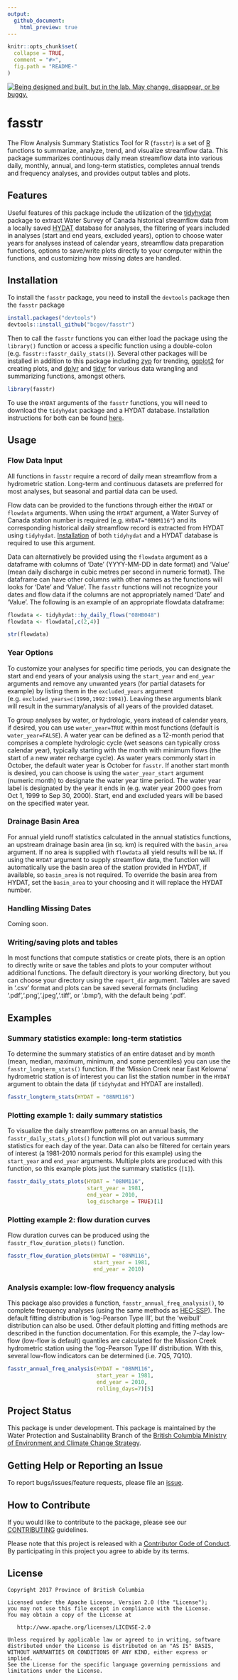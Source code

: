 ```yaml
---
output:
  github_document:
    html_preview: true
---
```


<!-- README.md is generated from README.Rmd. Please edit that file -->

```r
knitr::opts_chunk$set(
  collapse = TRUE,
  comment = "#>",
  fig.path = "README-"
)
```

<div id="devex-badge"><a rel="Exploration" href="https://github.com/BCDevExchange/docs/blob/master/discussion/projectstates.md"><img alt="Being designed and built, but in the lab. May change, disappear, or be buggy." style="border-width:0" src="https://assets.bcdevexchange.org/images/badges/exploration.svg" title="Being designed and built, but in the lab. May change, disappear, or be buggy." /></a></div>

# fasstr

The Flow Analysis Summary Statistics Tool for R (`fasstr`) is a set of [R](http://www.r-project.org) functions to summarize, analyze, trend, and visualize streamflow data. This package summarizes continuous daily mean streamflow data into various daily, monthly, annual, and long-term statistics, completes annual trends and frequency analyses, and provides output tables and plots.



## Features

Useful features of this package include the utilization of the [tidyhydat](https://github.com/ropensci/tidyhydat) package to extract Water Survey of Canada historical streamflow data from a locally saved [HYDAT](https://www.canada.ca/en/environment-climate-change/services/water-overview/quantity/monitoring/survey/data-products-services/national-archive-hydat.html) database for analyses, the filtering of years included in analyses (start and end years, excluded years), option to choose water years for analyses instead of calendar years, streamflow data preparation functions, options to save/write plots directly to your computer within the functions, and customizing how missing dates are handled.

## Installation

To install the `fasstr` package, you need to install the `devtools` package then the `fasstr` package
```r
install.packages("devtools")
devtools::install_github("bcgov/fasstr")
```
  
Then to call the `fasstr` functions you can either load the package using the `library()` function or access a specific function using a double-colon (e.g. `fasstr::fasstr_daily_stats()`). Several other packages will be installed in addition to this package including [zyp](https://cran.r-project.org/web/packages/zyp/index.html) for trending, [ggplot2](https://cran.r-project.org/web/packages/ggplot2/index.html) for creating plots, and [dplyr](https://cran.r-project.org/web/packages/dplyr/index.html) and [tidyr](https://cran.r-project.org/web/packages/tidyr/index.html) for various data wrangling and summarizing functions, amongst others.

```r
library(fasstr)
```


To use the `HYDAT` arguments of the `fasstr` functions, you will need to download the `tidyhydat` package and a HYDAT database. Installation instructions for both can be found [here](https://github.com/ropensci/tidyhydat).
  

## Usage


### Flow Data Input

All functions in `fasstr` require a record of daily mean streamflow from a hydrometric station. Long-term and continuous datasets are preferred for most analyses, but seasonal and partial data can be used.

Flow data can be provided to the functions through either the `HYDAT` or `flowdata` arguments. When using the `HYDAT` argument, a Water Survey of Canada station number is required (e.g. `HYDAT="08NM116"`) and its corresponding historical daily streamflow record is extracted from HYDAT using `tidyhydat`. [Installation](https://github.com/ropensci/tidyhydat) of both `tidyhydat` and a HYDAT database is required to use this argument.

Data can alternatively be provided using the `flowdata` argument as a dataframe with columns of 'Date' (YYYY-MM-DD in date format) and 'Value' (mean daily discharge in cubic metres per second in numeric format). The dataframe can have other columns with other names as the functions will looks for 'Date' and 'Value'. The `fasstr` functions will not recognize your dates and flow data if the columns are not appropriately named 'Date' and 'Value'. The following is an example of an appropriate flowdata dataframe:
```r
flowdata <- tidyhydat::hy_daily_flows("08HB048")
flowdata <- flowdata[,c(2,4)]
```

```r
str(flowdata)
```

### Year Options

To customize your analyses for specific time periods, you can designate the start and end years of your analysis using the `start_year` and `end_year` arguments and remove any unwanted years (for partial datasets for example) by listing them in the `excluded_years` argument (e.g. `excluded_years=c(1990,1992:1994)`). Leaving these arguments blank will result in the summary/analysis of all years of the provided dataset.

To group analyses by water, or hydrologic, years instead of calendar years, if desired, you can use `water_year=TRUE` within most functions (default is `water_year=FALSE`). A water year can be defined as a 12-month period that comprises a complete hydrologic cycle (wet seasons can typically cross calendar year), typically starting with the month with minimum flows (the start of a new water recharge cycle). As water years commonly start in October, the default water year is October for `fasstr`.  If another start month is desired, you can choose is using the `water_year_start` argument (numeric month) to designate the water year time period. The water year label is designated by the year it ends in (e.g. water year 2000 goes from Oct 1, 1999 to Sep 30, 2000). Start, end and excluded years will be based on the specified water year.

### Drainage Basin Area

For annual yield runoff statistics calculated in the annual statistics functions, an upstream drainage basin area (in sq. km) is required with the `basin_area` argument. If no area is supplied with `flowdata` all yield results will be `NA`. If using the `HYDAT` argument to supply streamflow data, the function will automatically use the basin area of the station provided in HYDAT, if available, so `basin_area` is not required. To override the basin area from HYDAT, set the `basin_area` to your choosing and it will replace the HYDAT number.

### Handling Missing Dates

Coming soon.

### Writing/saving plots and tables

In most functions that compute statistics or create plots, there is an option to directly write or save the tables and plots to your computer without additional functions.  The default directory is your working directory, but you can choose your directory using the `report_dir` argument. Tables are saved in '.csv' format and plots can be saved several formats (including '.pdf','.png','.jpeg','.tiff', or '.bmp'), with the default being '.pdf'.

## Examples

### Summary statistics example: long-term statistics

To determine the summary statistics of an entire dataset and by month (mean, median, maximum, minimum, and some percentiles) you can use the `fasstr_longterm_stats()` function. If the 'Mission Creek near East Kelowna' hydrometric station is of interest you can list the station number in the `HYDAT` argument to obtain the data (if `tidyhydat` and HYDAT are installed). 

```r
fasstr_longterm_stats(HYDAT = "08NM116")
```

### Plotting example 1: daily summary statistics

To visualize the daily streamflow patterns on an annual basis, the `fasstr_daily_stats_plots()` function will plot out various summary statistics for each day of the year. Data can also be filtered for certain years of interest (a 1981-2010 normals period for this example) using the `start_year` and `end_year` arguments. Multiple plots are produced with this function, so this example plots just the summary statistics (`[1]`).

```r
fasstr_daily_stats_plots(HYDAT = "08NM116",
                         start_year = 1981,
                         end_year = 2010,
                         log_discharge = TRUE)[1]
```

### Plotting example 2: flow duration curves

Flow duration curves can be produced using the `fasstr_flow_duration_plots()` function.

```r
fasstr_flow_duration_plots(HYDAT = "08NM116",
                           start_year = 1981,
                           end_year = 2010)
```

### Analysis example: low-flow frequency analysis

This package also provides a function, `fasstr_annual_freq_analysis()`, to complete frequency analyses (using the same methods as [HEC-SSP](http://www.hec.usace.army.mil/software/hec-ssp/)). The default fitting distribution is 'log-Pearson Type III', but the 'weibull' distribution can also be used. Other default plotting and fitting methods are described in the function documentation. For this example, the 7-day low-flow (low-flow is default) quantiles are calculated for the Mission Creek hydrometric station using the 'log-Pearson Type III' distribution. With this, several low-flow indicators can be determined (i.e. 7Q5, 7Q10).

```r
fasstr_annual_freq_analysis(HYDAT = "08NM116",
                            start_year = 1981,
                            end_year = 2010,
                            rolling_days=7)[5]
```


## Project Status

This package is under development. This package is maintained by the Water Protection and Sustainability Branch of the [British Columbia Ministry of Environment and Climate Change Strategy](https://www2.gov.bc.ca/gov/content/environment/air-land-water/water).

## Getting Help or Reporting an Issue

To report bugs/issues/feature requests, please file an [issue](https://github.com/bcgov/fasstr/issues/).

## How to Contribute

If you would like to contribute to the package, please see our 
[CONTRIBUTING](CONTRIBUTING.md) guidelines.

Please note that this project is released with a [Contributor Code of Conduct](CODE_OF_CONDUCT.md). By participating in this project you agree to abide by its terms.

## License

    Copyright 2017 Province of British Columbia

    Licensed under the Apache License, Version 2.0 (the "License");
    you may not use this file except in compliance with the License.
    You may obtain a copy of the License at 

       http://www.apache.org/licenses/LICENSE-2.0

    Unless required by applicable law or agreed to in writing, software
    distributed under the License is distributed on an "AS IS" BASIS,
    WITHOUT WARRANTIES OR CONDITIONS OF ANY KIND, either express or implied.
    See the License for the specific language governing permissions and
    limitations under the License.

